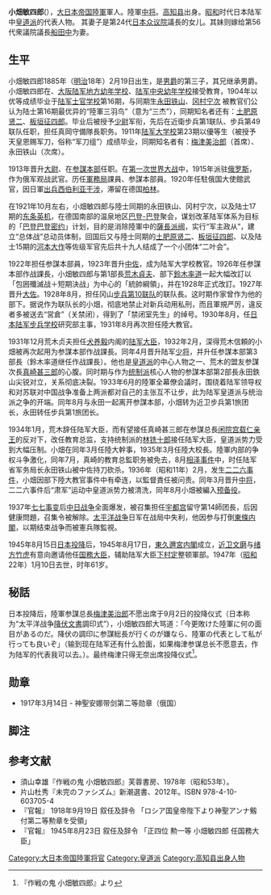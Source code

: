{{Infobox military person
|honorific_prefix=小畑 敏四郎
|name=
|native_name=小畑 敏四郎
|native_name_lang=jpn
|birth_date={{birth date|1885|2|19}}
|death_date={{death date and age|1947|01|10|1885|2|19}}
|birth_place=[[日本|日本]][[高知县|高知县]]
|death_place=日本 [[东京|东京]]
|image=Toshishiro Obata.jpg
|image_size=200px
|caption= 
|nickname=
|allegiance=[[File:Flag_of_Japan_(bordered).svg|27px]] [[日本帝国|日本帝国]]
|branch=[[File:War_flag_of_the_Imperial_Japanese_Army.svg|22x20px]] [[大日本帝国陆军|大日本帝国陆军]]
|serviceyears=1904年 - 1945年
|rank=陸軍[[中将|中将]]
|awards=正四位·勲一等
}}
{{Japanese|japanese=小畑 敏四郎|kana=おばた としろう|romaji=}}

'''小畑敏四郎'''({{bd|1885年|2月19日|1947年|1月10日|}}），[[大日本帝国陸軍|大日本帝国陸軍]]軍人。陸軍[[中将|中将]]。[[高知县|高知县]]出身。[[昭和|昭和]]时代日本陆军中[[皇道派|皇道派]]的代表人物。
其妻子是第24代[[日本众议院|日本众议院]]議長{{tsl|ja|元田肇|元田肇|元田肇}}的女儿。其妹则嫁给第56代衆議院議長[[船田中|船田中]]为妻。

==生平==
小畑敏四郎1885年（[[明治|明治]]18年）2月19日出生，是[[男爵|男爵]]{{tsl|ja|小畑美稲|小畑美稻|小畑美稻}}的第三子，其兄{{tsl|ja|小畑大太郎|小畑大太郎|小畑大太郎}}继承男爵。小畑敏四郎在{{link-ja|京都府立第一中学校|京都府立洛北高等学校・附属中学校}}、[[大阪市|大阪]][[陆军幼年学校|陆军地方幼年学校]]、[[陆军中央幼年学校|陆军中央幼年学校]]接受教育，1904年以优等成绩毕业于[[陆军士官学校_(日本)|陆军士官学校]]第16期，与同期生[[永田铁山|永田铁山]]、[[冈村宁次|冈村宁次]] 被教官们公认为陆士第16期最优异的“陸軍三羽鸟”（意为“三杰”），同期知名者还有：[[土肥原贤二|土肥原贤二]]、[[板垣征四郎|板垣征四郎]]。毕业后被授予[[少尉|少尉]]军衔，先后在近衛步兵第1联队、步兵第49联队任职，担任真岡守備隊長职务。1911年[[陆军大学校|陆军大学校]]第23期以優等生（被授予天皇恩赐军刀，俗称“军刀组”）成绩毕业，同期知名者有：[[梅津美治郎|梅津美治郎]]（首席）、永田铁山（次席）。

1913年晋升[[大尉|大尉]]、在[[参谋本部_(大日本帝国)|参謀本部]]任职。在[[第一次世界大战|第一次世界大战]]中，1915年派驻[[俄罗斯|俄罗斯]]，作为俄军观战武官。历任[[陸軍省#軍務局|軍務局]]課員、参謀本部員。1920年任駐俄国大使館武官，因日軍[[西伯利亚干涉|出兵西伯利亚干涉]]，滞留在德国[[柏林|柏林]]。

在1921年10月左右，小畑敏四郎与陸士同期的永田铁山、冈村宁次，以及陆士17期的[[东条英机|东条英机]]，在德国南部的温泉地区[[巴登-巴登|巴登-巴登]]聚会，谋划改革陆军体系为目标的「[[巴登巴登密约|巴登巴登密约]]」计划，目的是消除陸軍中的[[萨长同盟|薩長派阀]]，实行“军主政从”，建立“总体战”总动员体制，回国后又与陸士同期的[[土肥原贤二|土肥原贤二]]、[[板垣征四郎|板垣征四郎]]、以及陆士15期的[[河本大作|河本大作]]等佐级军官先后共十九人结成了一个小团体“二叶会”。

1922年担任参謀本部員，1923年晋升[[中佐|中佐]]，成为陆军大学校教官。1926年任参謀本部作战課長，小畑敏四郎与第1部長[[荒木貞夫|荒木貞夫]]、部下[[鈴木率道|鈴木率道]]一起大幅改訂以「包囲殲滅战＋短期決战」为中心的「統帥綱領」，并在1928年正式改訂。1927年晋升[[大佐|大佐]]。1928年8月，担任冈山[[步兵第10联队|步兵第10联队]]的联队長。这时期作家{{link-ja|棟田博|棟田博}}曾作为他的部下。据说作为联队长的小畑，彻底地禁止对新兵动用私刑，而且軍規严厉，違反者多被送去“営倉”（关禁闭），得到了「禁闭室先生」的绰号。1930年8月，任[[日本陆军步兵学校|日本陆军步兵学校]]研究部主事，1931年8月再次担任陸大教官。

1931年12月荒木贞夫担任[[犬养毅|犬养毅]]内阁的[[日本陆军大臣|陆军大臣]]，1932年2月，深得荒木信頼的小畑被再次起用为参謀本部作战課長。同年4月晋升陆军[[少将|少将]]，并升任参謀本部第3部長（鈴木率道继任作战課長）。他也是[[皇道派|皇道派]]的中心人物之一、荒木的盟友参謀次長[[真崎甚三郎|真崎甚三郎]]的心腹。同时期与作为[[统制派|统制派]]核心人物的参謀本部第2部長永田鉄山尖锐对立，关系彻底决裂。1933年6月的陸軍全幕僚会議时，围绕着陆军领导权和对苏联对中国战争准备上两派都对自己的主张互不让步，此为陆军皇道派与统治派之争的开端。同年8月与永田一起离开参謀本部，小畑转为近卫步兵第1旅团长，永田转任步兵第1旅团长。

1934年1月，荒木辞任陆军大臣，而有望接任真崎甚三郎在参謀总長[[闲院宫载仁亲王|闲院宫载仁亲王]]的反对下，改任教育总监，支持统制派的[[林铣十郎|林铣十郎]]接任陆军大臣，皇道派势力受到大幅压制。小畑在同年3月任陸大幹事，1935年3月任陸大校長。陸軍内部的争权斗争激化，同年7月，真崎的教育总監职务被免去，8月[[相泽事件|相泽事件]]中，时任陆军省军务局长永田铁山被{{link-ja|相泽三郎|相沢三郎}}中佐持刀砍杀。1936年（昭和11年）2月，发生[[二二六事件|二二六事件]]，小畑因部下陸大教官{{link-ja|满井佐吉|満井佐吉}}事件中有牵连，以監督責任被问责。同年3月晋升[[中将|中将]]，二二六事件后“肃军”运动中皇道派势力被清洗，同年8月小畑被編入[[预备役|预备役]]。

1937年[[七七事变|七七事变]]后[[中国抗日战争|中日战争]]全面爆发，被召集担任[[宇都宫|宇都宫]]留守第14師团長，后因健康問題，召集令被解除。[[太平洋战争|太平洋战争]]日军在战局中失利，他因参与打倒[[东条英机|東條内閣]]，以期结束战争而被憲兵隊監視。

1945年8月15日[[日本投降|日本投降]]后，1945年8月17日，[[东久迩宫稔彦|東久邇宮内閣]]成立，[[近卫文磨|近卫文磨]]与[[绪方竹虎|绪方竹虎]]有意向邀请他任[[国務大臣|国務大臣]]，辅助陆军大臣[[下村定|下村定]]整顿軍部。1947年（[[昭和|昭和]]22年）1月10日去世，时年61岁。

== 秘話 == 
日本投降后，陸軍参謀总長[[梅津美治郎|梅津美治郎]]不愿出席于9月2日的投降仪式（日本称为“太平洋战争[[降伏文書|降伏文書]]調印式”），小畑敏四郎大骂道：「今更敗けた陸軍に何の面目があるのだ。降伏の調印に参謀総長が行くのが嫌なら、陸軍の代表として私が行っても良いぞ」（输到现在陆军还有什么脸面，如果梅津参谋总长不愿意去，作为陆军的代表我可以去。）。最终梅津只得无奈出席投降仪式<ref>『作戦の鬼 小畑敏四郎』より</ref>。

== 勋章 ==
* 1917年3月14日 - 神聖安娜带剑第二等勋章（俄国）

== 脚注 ==
{{Reflist}}

== 参考文献 ==
* 須山幸雄『作戦の鬼 小畑敏四郎』芙蓉書房、1978年（昭和53年）。
* 片山杜秀『未完のファシズム』新潮選書、2012年。ISBN 978-4-10-603705-4
*『官報』 1918年9月19日 叙任及辞令 「ロシア国皇帝陛下より神聖アンナ剱付第二等勲章を受領」
*『官報』 1945年8月23日 叙任及辞令 「正四位 勲一等 小畑敏四郎 任国務大臣」

{{226}}

[[Category:大日本帝国陸軍将官|Category:大日本帝国陸軍将官]]
[[Category:皇道派|Category:皇道派]]
[[Category:高知县出身人物|Category:高知县出身人物]]